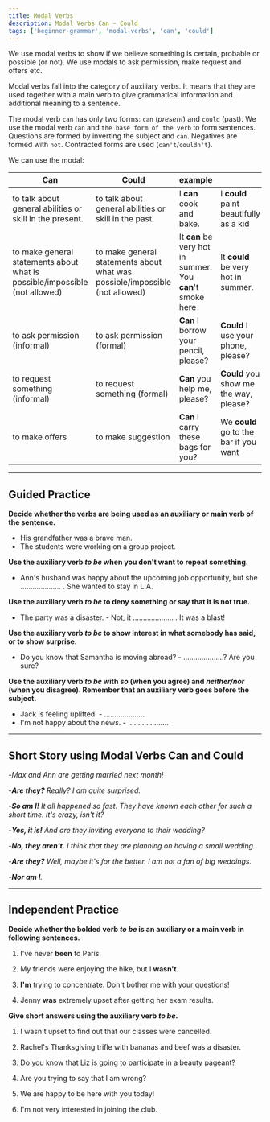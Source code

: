 ```yaml
---
title: Modal Verbs
description: Modal Verbs Can - Could
tags: ['beginner-grammar', 'modal-verbs', 'can', 'could']
---
```



We use modal verbs to show if we believe something is certain, probable or possible (or not). We use modals to ask permission, make request and offers etc.

Modal verbs fall into the category of auxiliary verbs. It means that they are used together with a main verb to give grammatical information and additional meaning to a sentence.

The modal verb `can` has only two forms: `can` (_present_) and `could` (past). We use the modal verb `can` and `the base form of the verb` to form sentences. Questions are formed by inverting the subject and `can`. Negatives are formed with `not`. Contracted forms are used (`can't`/`couldn't`).

We can use the modal:

| Can                                                                        | Could                                                                       | example                                                    |                                        |
| -------------------------------------------------------------------------- | --------------------------------------------------------------------------- | ---------------------------------------------------------- | -------------------------------------- |
| to talk about general abilities or skill in the present.                   | to talk about general abilities or skill in the past.                       | I **can** cook and bake.                                   | I **could** paint beautifully as a kid |
| to make general statements about what is possible/impossible (not allowed) | to make general statements about what was possible/impossible (not allowed) | It **can** be very hot in summer. You **can**'t smoke here | It **could** be very hot in summer.    |
| to ask permission (informal)                                               | to ask permission (formal)                                                  | **Can** I borrow your pencil, please?                      | **Could** I use your phone, please?    |
| to request something (informal)                                            | to request something (formal)                                               | **Can** you help me, please?                               | **Could** you show me the way, please? |
| to make offers                                                             | to make suggestion                                                          | **Can** I carry these bags for you?                        | We **could** go to the bar if you want |

---

## Guided Practice

**Decide whether the verbs are being used as an auxiliary or main verb of the sentence.**

- His grandfather was a brave man. <InfoTooltip label="main verb" />
- The students were working on a group project. <InfoTooltip label="auxiliary verb" />

**Use the auxiliary verb _to be_ when you don't want to repeat something.**

- Ann's husband was happy about the upcoming job opportunity, but she .................... . She wanted to stay in L.A. <InfoTooltip label="wasn't" />

**Use the auxiliary verb _to be_ to deny something or say that it is not true.**

- The party was a disaster. - Not, it .................... . It was a blast! <InfoTooltip label="wasn't" />

**Use the auxiliary verb _to be_ to show interest in what somebody has said, or to show surprise.**

- Do you know that Samantha is moving abroad? - ....................? Are you sure? <InfoTooltip label="Is she?" />

**Use the auxiliary verb _to be_ with _so_ (when you agree) and _neither/nor_ (when you disagree). Remember that an auxiliary verb goes before the subject.**

- Jack is feeling uplifted. - .................... <InfoTooltip label="So is she." />
- I'm not happy about the news. - .................... <InfoTooltip label="Neither am I." />

---

## Short Story using Modal Verbs Can and Could

-_Max and Ann are getting married next month!_

-_**Are they?** Really? I am quite surprised._

-_**So am I!** It all happened so fast. They have known each other for such a short time. It's crazy, isn't it?_

-_**Yes, it is!** And are they inviting everyone to their wedding?_

-_**No, they aren't.** I think that they are planning on having a small wedding._

-_**Are they?** Well, maybe it's for the better. I am not a fan of big weddings._

-_**Nor am I**._

---

## Independent Practice

**Decide whether the bolded verb _to be_ is an auxiliary or a main verb in following sentences.**

1. I've never **been** to Paris. <InfoTooltip label="main verb" />

2. My friends were enjoying the hike, but I **wasn't**. <InfoTooltip label="auxiliary verb" />

3. **I'm** trying to concentrate. Don't bother me with your questions! <InfoTooltip label="auxiliary verb" />

4. Jenny **was** extremely upset after getting her exam results. <InfoTooltip label="main verb" />

**Give short answers using the auxiliary verb _to be_.**

1. I wasn't upset to find out that our classes were cancelled. <InfoTooltip label="Nor was I/Neither was I" />

2. Rachel's Thanksgiving trifle with bananas and beef was a disaster. <InfoTooltip label="Yes, it was./No, it wasn't. Joey liked it." />

3. Do you know that Liz is going to participate in a beauty pageant? <InfoTooltip label="Is she? Really?" />

4. Are you trying to say that I am wrong? <InfoTooltip label="Yes, I am./No, I'm not." />

5. We are happy to be here with you today! <InfoTooltip label="So am I!" />

6. I'm not very interested in joining the club. <InfoTooltip label="Nor am I./Neither am I." />
